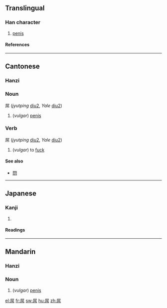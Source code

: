 ==Translingual==
===Han character===
{{Han char|rn=44|rad=尸|as=06|sn=9|four=7722<sub>7</sub>|canj=尸口中月 (SRLB)}}
# [[penis]]
====References====
{{Han ref|kx=0301.210|dkj=07685|dj=0598.120|hdz=20972.020|uh=5C4C|ud=23628|bh=CE78|bd=52856}}

----
==Cantonese==
===Hanzi===
{{yue-hanzi|jyut=[[diu2]]|y=[[diu2]]}}

===Noun===
屌 (''jyutping'' [[diu2]], ''Yale'' [[diu2]])

# (''vulgar'') [[penis]]

===Verb===
屌 (''jyutping'' [[diu2]], ''Yale'' [[diu2]])

# (''vulgar'') to [[fuck]]

====See also====
*[[𨳒]]

----
==Japanese==
===Kanji===
{{ja-kanji|grade=9|rs=尸06}}
# {{defn|Japanese}}
====Readings====
{{ja-readings|on=[[ちょう]] (chō)|kun=}}

----
==Mandarin==
===Hanzi===
{{cmn-hanzi|pin=[[diǎo]] (diao3)|wg=tiao<sup>3</sup>}}

===Noun===
{{cmn-noun|ts|pin=diǎo|pint=diao3|rs=尸06}}
# (''vulgar'') [[penis]]

[[el:屌]]
[[fr:屌]]
[[sw:屌]]
[[hu:屌]]
[[zh:屌]]